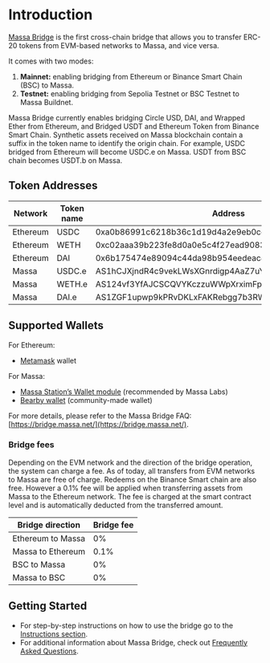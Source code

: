# Introduction

[Massa Bridge](https://bridge.massa.net/) is the first cross-chain bridge that allows you to transfer ERC-20 tokens from EVM-based networks to Massa, and vice versa.

It comes with two modes: 
1. **Mainnet:** enabling bridging from Ethereum or Binance Smart Chain (BSC) to Massa.
2. **Testnet:** enabling bridging from Sepolia Testnet or BSC Testnet to Massa Buildnet.

Massa Bridge currently enables bridging Circle USD, DAI, and Wrapped Ether from Ethereum, and Bridged USDT and Ethereum Token from Binance Smart Chain. 
Synthetic assets received on Massa blockchain contain a suffix in the token name to identify the origin chain. For example, USDC bridged from Ethereum will become USDC.e on Massa. USDT from BSC chain becomes USDT.b on Massa.

## Token Addresses

| Network | Token name | Address |
|---------|-------|---------|
| Ethereum | USDC | 0xa0b86991c6218b36c1d19d4a2e9eb0ce3606eb48 |
| Ethereum | WETH | 0xc02aaa39b223fe8d0a0e5c4f27ead9083c756cc2 |
| Ethereum | DAI  | 0x6b175474e89094c44da98b954eedeac495271d0f |
| Massa | USDC.e | AS1hCJXjndR4c9vekLWsXGnrdigp4AaZ7uYG3UKFzzKnWVsrNLPJ |
| Massa | WETH.e | AS124vf3YfAJCSCQVYKczzuWWpXrximFpbTmX4rheLs5uNSftiiRY |
| Massa | DAI.e | AS1ZGF1upwp9kPRvDKLxFAKRebgg7b3RWDnhgV7VvdZkZsUL7Nuv |

## Supported Wallets

For Ethereum:
- [Metamask](https://metamask.io/) wallet

For Massa:
- [Massa Station’s Wallet module](https://station.massa.net/) (recommended by Massa Labs)
- [Bearby wallet](https://bearby.io/) (community-made wallet)

For more details, please refer to the Massa Bridge FAQ: [https://bridge.massa.net/](https://bridge.massa.net/).

### Bridge fees
Depending on the EVM network and the direction of the bridge operation, the system can charge a fee. As of today, all transfers from EVM networks to Massa are free of charge. Redeems on the Binance Smart chain are also free. However a 0.1% fee will be applied when transferring assets from Massa to the Ethereum network. The fee is charged at the smart contract level and is automatically deducted from the transferred amount.


| Bridge direction | Bridge fee |
|----------------|----------|
| Ethereum to Massa | 0% |
| Massa to Ethereum | 0.1% |
| BSC to Massa | 0% |
| Massa to BSC | 0% |

## Getting Started 
- For step-by-step instructions on how to use the bridge go to the [Instructions section](./instructions.mdx).
- For additional information about Massa Bridge, check out [Frequently Asked Questions](https://bridge.massa.net/faq/).